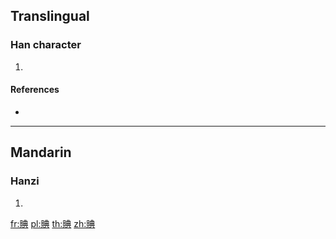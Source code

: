 {{character info/new}}
==Translingual==

===Han character===
{{Han char|rn=154|rad=貝|as=08|sn=15|four=65881|canj=BCTBC}}

# {{defn|Han|sort=貝08}}

====References====
* {{Han ref|kx=1209.230|dkj=36817|dj=1674.120|hdz=63648.040|uh=8CDF|ud=36063|bh=E7E9|bd=59369}}

----

==Mandarin==

===Hanzi===
{{cmn-hanzi|pin=[[tiǎn]] ([[tian3]])|wg=t'ien<sup>3</sup>}}

# {{defn|lang=cmn|sort=貝08}}

[[fr:賟]]
[[pl:賟]]
[[th:賟]]
[[zh:賟]]